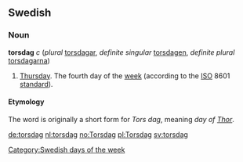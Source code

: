 ==Swedish==
===Noun===
'''torsdag''' ''c'' (''plural'' [[torsdagar]], ''definite singular'' [[torsdagen]], ''definite plural'' [[torsdagarna]])

# [[Thursday]]. The fourth day of the [[week]] (according to the [[ISO]] 8601 [[standard]]).

====Etymology====
The word is originally a short form for ''Tors dag'', meaning ''day of [[w:Thor|Thor]]''. 


[[Category:Swedish days of the week]]

[[de:torsdag]]
[[nl:torsdag]]
[[no:Torsdag]]
[[pl:Torsdag]]
[[sv:torsdag]]